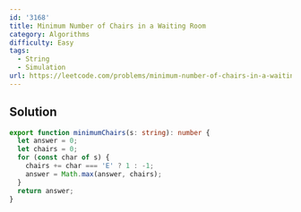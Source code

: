 ```yaml
---
id: '3168'
title: Minimum Number of Chairs in a Waiting Room
category: Algorithms
difficulty: Easy
tags:
  - String
  - Simulation
url: https://leetcode.com/problems/minimum-number-of-chairs-in-a-waiting-room
---
```


## Solution

```typescript filename="solution.ts" copy
export function minimumChairs(s: string): number {
  let answer = 0;
  let chairs = 0;
  for (const char of s) {
    chairs += char === 'E' ? 1 : -1;
    answer = Math.max(answer, chairs);
  }
  return answer;
}
```
